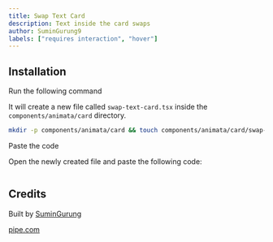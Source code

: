 ```yaml
---
title: Swap Text Card
description: Text inside the card swaps
author: SuminGurung9
labels: ["requires interaction", "hover"]
---
```


<ComponentPreview name="card-swap-text-card--docs" />

## Installation

<Steps>
<Step>Run the following command</Step>

It will create a new file called `swap-text-card.tsx` inside the `components/animata/card` directory.

```bash
mkdir -p components/animata/card && touch components/animata/card/swap-text-card.tsx
```

<Step>Paste the code</Step>

Open the newly created file and paste the following code:

```jsx file=<rootDir>/animata/card/swap-text-card.tsx

```

</Steps>

## Credits

Built by [SuminGurung](https://github.com/GrgSumin)

[pipe.com](https://pipe.com/)
